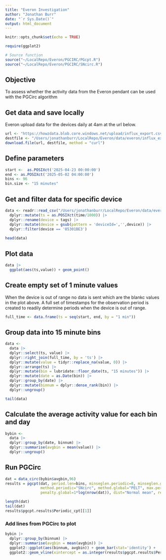 ```yaml
---
title: "Everon Investigation"
author: "Jonathan Burr"
date: "`r Sys.Date()`"
output: html_document
---
```


```r
knitr::opts_chunk$set(echo = TRUE)

require(ggplot2)

# Source function 
source("~/LocalRepo/Everon/PGCIRC/PGcpt.R")
source("~/LocalRepo/Everon/PGCIRC/SNcirc.R")

```

## Objective 

To assess whether the activity data from the Everon pendant can be used with the PGCirc algorithm

## Get data and save locally

Everon upload data for the devices daily at 4am at the url below.

```r

url <- "https://howzdata.blob.core.windows.net/upload/influx_export.csv"
destfile <- "/Users/jonathanburr/LocalRepo/Everon/data/everon/influx_export.csv"
download.file(url, destfile, method = "curl")

```

## Define parameters

```r
start <-  as.POSIXct('2025-04-23 00:00:00')
end <- as.POSIXct('2025-05-02 04:00:00')   
bins <- 96
bin.size <- "15 minutes"
```

## Get and filter data for specific device 

```r
data <- readr::read_csv("/Users/jonathanburr/LocalRepo/Everon/data/everon/influx_export.csv") |>
  dplyr::mutate(ts = as.POSIXct(time/1000)) |>
  dplyr::rename(device = tags) |>
  dplyr::mutate(device = gsub(pattern = 'deviceId=','',device)) |>
  dplyr::filter(device == '05301BE3')
  
head(data)  
```

## Plot data 

```r
data |>
  ggplot(aes(ts,value)) + geom_point() 
```


## Create empty set of 1 minute values

When the device is out of range no data is sent which are the blankc values in the plot above.   A full set of timestamps for the observation period is created to readily determine periods when the device is out of range.

```r
full_time <- data.frame(ts = seq(start, end, by = "1 min")) 
```


## Group data into 15 minute bins

```r
data <-
  data |>
  dplyr::select(ts, value) |>
  dplyr::right_join(full_time, by = 'ts') |>
  dplyr::mutate(value = tidyr::replace_na(value, 0)) |>
  dplyr::arrange(ts) |>
  dplyr::mutate(bin = lubridate::floor_date(ts, "15 minutes")) |>   
  dplyr::mutate(date = as.Date(bin)) |>
  dplyr::group_by(date) |>
  dplyr::mutate(binnum = dplyr::dense_rank(bin)) |>
  dplyr::ungroup()

tail(data)
```

## Calculate the average activity value for each bin and day

```r
bybin <-
  data |>
  dplyr::group_by(date, binnum) |>
  dplyr::summarise(avgbin = mean(value)) |>
  dplyr::ungroup()
```

## Run PGCirc

```r
dat = data_circ(bybin$avgbin,96)
results = pgcpt(dat, period.len=bins, minseglen.periodic=8, minseglen.global= 7*96,
                method.periodic="SNcirc", method.global="PELT", max.periodic.cpts=10, penalty.periodic=3*log(length(dat)),
                penalty.global=1*log(nrow(dat)), dist="Normal mean", restrict=TRUE, circData=FALSE)

length(dat)
tail(dat)
results$pgcpt.results$Periodic_cpt[[1]]

```

### Add lines from PGCirc to plot

```r
bybin |>
  dplyr::group_by(binnum) |>
  dplyr::summarise(avgbin = mean(avgbin)) |>
  ggplot2::ggplot(aes(binnum, avgbin)) + geom_bar(stat='identity') +
  ggplot2::geom_vline(xintercept = as.integer(results$pgcpt.results$Periodic_cpt[[1]]))
```

